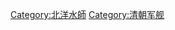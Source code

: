 {{Commonscat|Ships of the Beiyang Fleet}}

[[Category:北洋水師|Category:北洋水師]]
[[Category:清朝军舰|Category:清朝军舰]]